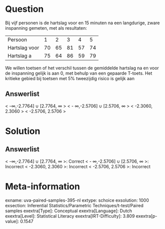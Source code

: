 Question
========

Bij vijf personen is de hartslag voor en 15 minuten na een langdurige,
zware inspanning gemeten, met als resultaten:

  --------------- ---- ---- ---- ---- ----
  Persoon         1    2    3    4    5
  Hartslag voor   70   65   81   57   74
  Hartslag a      75   64   86   59   79
  --------------- ---- ---- ---- ---- ----

We willen toetsen of het verschil tussen de gemiddelde hartslag na en
voor de inspanning gelijk is aan 0, met behulp van een gepaarde T-toets.
Het kritieke gebied bij toetsen met 5% tweezijdig risico is gelijk aan

Answerlist
----------

< -∞,-2.7764] ∪ [2.7764, ∞ >
< - ∞,-2.5706] ∪ [2.5706, ∞ >
< -2.3060, 2.3060 >
< -2.5706, 2.5706 >

Solution
========

Answerlist
----------

< -∞,-2.7764] ∪ [2.7764, ∞ >: Correct
< - ∞,-2.5706] ∪ [2.5706, ∞ >: Incorrect
< -2.3060, 2.3060 >: Incorrect
< -2.5706, 2.5706 >: Incorrect

Meta-information
================
exname: uva-paired-samples-395-nl
extype: schoice
exsolution: 1000
exsection: Inferential Statistics/Parametric Techniques/t-test/Paired samples
exextra[Type]: Conceptual
exextra[Language]: Dutch
exextra[Level]: Statistical Literacy
exextra[IRT-Difficulty]: 3.809
exextra[p-value]: 0.1547
